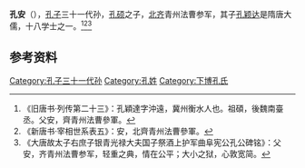 '''孔安'''（{{bd|6世紀||？||}}），[[孔子|孔子]]三十一代孙，[[孔硕|孔硕]]之子，[[北齐|北齐]]青州法曹参军，其子[[孔颖达|孔颖达]]是隋唐大儒，十八学士之一。<ref>《旧唐书·列传第二十三》：孔穎達字沖遠，冀州衡水人也。祖碩，後魏南臺丞。父安，齊青州法曹參軍。</ref><ref>《新唐书·宰相世系表五》：安，北齊青州法曹參軍。</ref><ref>《大唐故太子右庶子银青光禄大夫国子祭酒上护军曲阜宪公孔公碑铭》：父安，齐青州法曹参军，轻重之典，情在公平；大小之狱，心敦宽简。</ref>

==参考资料==
{{reflist}}

[[Category:孔子三十一代孙|Category:孔子三十一代孙]]
[[Category:孔姓|Category:孔姓]]
[[Category:下博孔氏|Category:下博孔氏]]